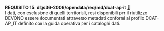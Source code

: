 ::: {#req-15 .callout-important appearance="simple" icon=false .requisito}
[**REQUISITO 15**]{.testo-rosso}: **dlgs36-2006/opendata/req/md/dcat-ap-it** [🔗](#req-15){.link-req}<br>
I dati, con esclusione di quelli territoriali, resi disponibili per il riutilizzo DEVONO essere documentati attraverso metadati conformi al profilo DCAT-AP_IT definito con la guida operativa per i cataloghi dati.
:::
